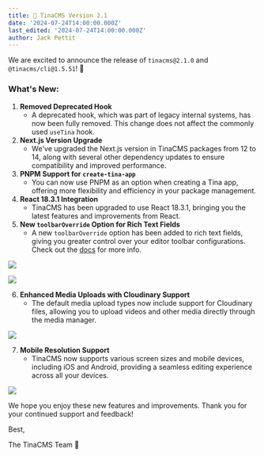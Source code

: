 ```yaml
---
title: 👑 TinaCMS Version 2.1
date: '2024-07-24T14:00:00.000Z'
last_edited: '2024-07-24T14:00:00.000Z'
author: Jack Pettit
---
```


We are excited to announce the release of `tinacms@2.1.0` and `@tinacms/cli@1.5.51`! 🚀

### What's New:

1. **Removed Deprecated Hook**
   * A deprecated hook, which was part of legacy internal systems, has now been fully removed. This change does not affect the commonly used `useTina` hook.
2. **Next.js Version Upgrade**
   * We've upgraded the Next.js version in TinaCMS packages from 12 to 14, along with several other dependency updates to ensure compatibility and improved performance.
3. **PNPM Support for `create-tina-app`**
   * You can now use PNPM as an option when creating a Tina app, offering more flexibility and efficiency in your package management.
4. **React 18.3.1 Integration**
   * TinaCMS has been upgraded to use React 18.3.1, bringing you the latest features and improvements from React.
5. **New `toolbarOverride` Option for Rich Text Fields**
   * A new `toolbarOverride` option has been added to rich text fields, giving you greater control over your editor toolbar configurations. Check out the [docs](/docs/reference/types/rich-text/) for more info.

![](https://res.cloudinary.com/forestry-demo/image/upload/v1721881770/blog-media/2.1/ray-so-export_3_x7baul.png)

![](https://res.cloudinary.com/forestry-demo/image/upload/v1721881650/blog-media/2.1/SCR-20240725-mvmu_gfqxxv.png)

6. **Enhanced Media Uploads with Cloudinary Support**
   * The default media upload types now include support for Cloudinary files, allowing you to upload videos and other media directly through the media manager.

![](https://res.cloudinary.com/forestry-demo/image/upload/v1721880641/blog-media/2.1/351543729-f4b352d6-83c9-4f13-af38-8faa0e41f993_q8kuz7.png)

7. **Mobile Resolution Support**
   * TinaCMS now supports various screen sizes and mobile devices, including iOS and Android, providing a seamless editing experience across all your devices.

![](/img/blog/tinacms-2-1-mobile.png)

We hope you enjoy these new features and improvements. Thank you for your continued support and feedback!

Best,

The TinaCMS Team 🦙
